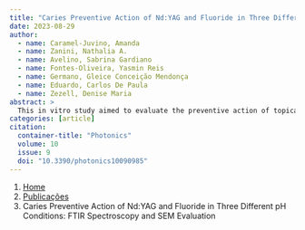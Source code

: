 ```yaml
---
title: "Caries Preventive Action of Nd:YAG and Fluoride in Three Different pH Conditions: FTIR Spectroscopy and SEM Evaluation"
date: 2023-08-29
author:
  - name: Caramel-Juvino, Amanda
  - name: Zanini, Nathalia A.
  - name: Avelino, Sabrina Gardiano
  - name: Fontes-Oliveira, Yasmin Reis
  - name: Germano, Gleice Conceição Mendonça
  - name: Eduardo, Carlos De Paula
  - name: Zezell, Denise Maria
abstract: > 
  This in vitro study aimed to evaluate the preventive action of topical fluoride application combined with laser irradiation under different pH conditions using Fourier Transform Infrared Spectroscopy (FTIR) and Scanning Electron Microscopy (SEM). A total of 180 samples of human dental enamel were prepared and divided into groups: Negative Control, Fluoride (FFA 12.300 µF−/g), Laser (Nd:YAG 84.9 J/cm2), and Laser + Fluoride (Nd:YAG 84.9 J/cm2 + FFA 12.300 µF−/g). The pH cycling was performed at three different pH conditions: pH 5 (below the critical pH for hydroxyapatite), pH 4.5 (below the critical pH in the presence of fluorapatite), and pH 4 (investigating acid resistance of hydroxyapatite and fluorapatite forms with laser irradiation). In the FTIR analysis, the Laser + Fluoride group demonstrated statistically significant differences compared to the Negative Control group and Fluoride group at pH 4.5 and pH 4 when evaluating the phosphate bands. Similar results were observed in the SEM analysis, where the Laser + Fluoride group exhibited lower demineralization compared to the other treatments at pH 4.5 and pH 4. In conclusion, the Laser + Fluoride group demonstrated a significant reduction in demineralization even at pH levels below the critical threshold for fluorapatite, highlighting its superior acid resistance compared to fluoride alone.
categories: [article]
citation: 
  container-title: "Photonics"
  volume: 10
  issue: 9
  doi: "10.3390/photonics10090985"
---
```


```{=html}
<nav aria-label="breadcrumb">
  <ol class="breadcrumb">
    <li class="breadcrumb-item"><a href="../../index.html">Home</a></li>
    <li class="breadcrumb-item"><a href="../index.html">Publicações</a></li>
    <li class="breadcrumb-item active" aria-current="page">Caries Preventive Action of Nd:YAG and Fluoride in Three Different pH Conditions: FTIR Spectroscopy and SEM Evaluation</li>
  </ol>
</nav>
```
